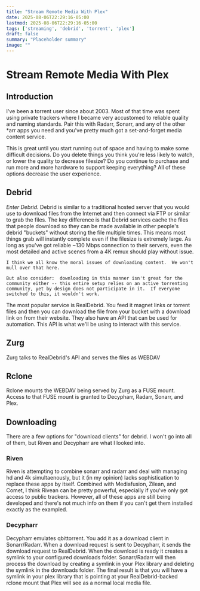 ```yaml
---
title: "Stream Remote Media With Plex"
date: 2025-08-06T22:29:16-05:00
lastmod: 2025-08-06T22:29:16-05:00
tags: ['streaming', 'debrid', 'torrent', 'plex']
draft: false
summary: "Placeholder summary"
image: ""
---
```

# Stream Remote Media With Plex

## Introduction

I've been a torrent user since about 2003.  Most of that time was spent using private trackers where I became very accustomed to reliable quality and naming standards.  Pair this with Radarr, Sonarr, and any of the other *arr apps you need and you've pretty much got a set-and-forget media content service.

This is great until you start running out of space and having to make some difficult decisions.  Do you delete things you think you're less likely to watch, or lower the quality to decrease filesize? Do you continue to purchase and run more and more hardware to support keeping everything?  All of these options decrease the user experience.

## Debrid

*Enter Debrid.* Debrid is similar to a traditional hosted server that you would use to download files from the Internet and then connect via FTP or similar to grab the files.  The key difference is that Debrid services cache the files that people download so they can be made available in other people's debrid "buckets" without storing the file multiple times.  This means most things grab will instantly complete even if the filesize is extremely large.  As long as you've got reliable ~130 Mbps connection to their servers, even the most detailed and active scenes from a 4K remux should play without issue.

```
I think we all know the moral issues of downloading content.  We won't mull over that here.

But also consider:  downloading in this manner isn't great for the community either -- this entire setup relies on an active torrenting community, yet by design does not participate in it.  If everyone switched to this, it wouldn't work.
```

The most popular service is RealDebrid.  You feed it magnet links or torrent files and then you can download the file from your bucket with a download link on from their website.  They also have an API that can be used for automation.  This API is what we'll be using to interact with this service.

## Zurg 

Zurg talks to RealDebrid's API and serves the files as WEBDAV

## Rclone

Rclone mounts the WEBDAV being served by Zurg as a FUSE mount.  Access to that FUSE mount is granted to Decypharr, Radarr, Sonarr, and Plex.

## Downloading

There are a few options for "download clients" for debrid.  I won't go into all of them, but Riven and Decypharr are what I looked into.  
### Riven
Riven is attempting to combine sonarr and radarr and deal with managing hd and 4k simultaenously, but it (in my opinion) lacks sophistication to replace these apps by itself.  Combined with Mediafusion, Zilean, and Comet, I think Rivean can be pretty powerful, especially if you've only got access to public trackers.  However, all of these apps are still being developed and there's not much info on them if you can't get them installed exactly as the exampled.
### Decypharr
Decypharr emulates qbittorrent.  You add it as a download client in Sonarr/Radarr.  When a download request is sent to Decypharr, it sends the download request to RealDebrid.  When the download is ready it creates a symlink to your configured downloads folder.  Sonarr/Radarr will then process the download by creating a symlink in your Plex library and deleting the symlink in the downloads folder.  The final result is that you will have a symlink in your plex library that is pointing at your RealDebrid-backed rclone mount that Plex will see as a normal local media file.